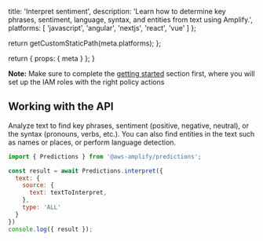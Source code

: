 
  title: 'Interpret sentiment',
  description: 'Learn how to determine key phrases, sentiment, language, syntax, and entities from text using Amplify.',
  platforms: [
    'javascript',
    'angular',
    'nextjs',
    'react',
    'vue'
  ]
};

  return getCustomStaticPath(meta.platforms);
};

  return {
    props: {
      meta
    }
  };
}

<Callout informational>

**Note:** Make sure to complete the [getting started](../set-up-predictions) section first, where you will set up the IAM roles with the right policy actions

</Callout>

## Working with the API

Analyze text to find key phrases, sentiment (positive, negative, neutral), or the syntax (pronouns, verbs, etc.). You can also find entities in the text such as names or places, or perform language detection.

```js
import { Predictions } from '@aws-amplify/predictions';

const result = await Predictions.interpret({
  text: {
    source: {
      text: textToInterpret,
    },
    type: 'ALL'
  }
})
console.log({ result });
```
